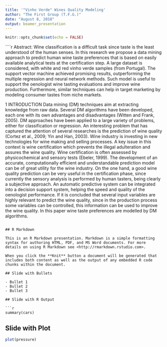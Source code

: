 ```yaml
---
title: '"Vinho Verde" Wines Quality Modeling'
author: "The First Group (T.F.G.)"
date: "August 8, 2018"
output: beamer_presentation
---
```


```r
knitr::opts_chunk$set(echo = FALSE)
```

````r
Abstract: Wine classification is a difficult task since taste is the least understood of the human senses. In this research we propose a data mining approach to predict human wine taste preferences that is based on easily available analytical tests at the certification step. A large dataset is considered, with white and red vinho verde samples (from Portugal).  The support vector machine achieved promising results, outperforming the multiple regression and neural network methods. Such model is useful to support the oenologist wine tasting evaluations and improve wine production. Furthermore, similar techniques can help in target marketing by modeling consumer tastes from niche markets.

1 INTRODUCTION 
Data mining (DM) techniques aim at extracting knowledge from raw data. Several DM algorithms have been developed, each one with its own advantages and disadvantages (Witten and Frank, 2005). DM approaches have been applied to a large variety of problems, either for classification or regression. An interesting problem that has captured the attention of several researches is the prediction of wine quality (Cortez et al., 2009; Yin and Han, 2003). Wine industry is investing in new technologies for wine making and selling processes. A key issue in this context is wine certification which prevents the illegal adulteration and assures the wine quality. Wine certification is often assessed by physicochemical and sensory tests (Ebeler, 1999). The development of an accurate, computationally efficient and understandable prediction model can be of great utility for the wine industry. On the one hand, a good wine quality prediction can be very useful in the certification phase, since currently the sensory analysis is performed by human tasters, being clearly a subjective approach. An automatic predictive system can be integrated into a decision support system, helping the speed and quality of the oenologist performance. If it is concluded that several input variables are highly relevant to predict the wine quality, since in the production process some variables can be controlled, this information can be used to improve the wine quality. In this paper wine taste preferences are modelled by DM algorithms. 

```

## R Markdown

This is an R Markdown presentation. Markdown is a simple formatting syntax for authoring HTML, PDF, and MS Word documents. For more details on using R Markdown see <http://rmarkdown.rstudio.com>.

When you click the **Knit** button a document will be generated that includes both content as well as the output of any embedded R code chunks within the document.

## Slide with Bullets

- Bullet 1
- Bullet 2
- Bullet 3

## Slide with R Output

```r
summary(cars)
```

## Slide with Plot

```r
plot(pressure)
```

